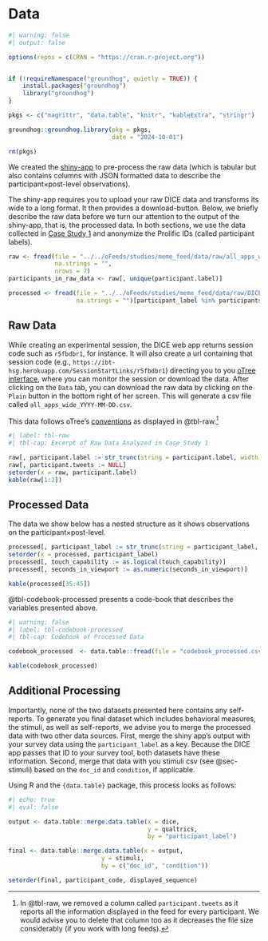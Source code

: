 # Data {#sec-data}

```r
#| warning: false
#| output: false

options(repos = c(CRAN = "https://cran.r-project.org")) 


if (!requireNamespace("groundhog", quietly = TRUE)) {
    install.packages("groundhog")
    library("groundhog")
}

pkgs <- c("magrittr", "data.table", "knitr", "kableExtra", "stringr")

groundhog::groundhog.library(pkg = pkgs,
                             date = "2024-10-01")

rm(pkgs)
```

We created the [shiny-app](https://dice-app.shinyapps.io/DICE-Preprocessing/) to pre-process the raw data (which is tabular but also contains columns with JSON formatted data to describe the participant$\times$post-level observations).

The shiny-app requires you to upload your raw DICE data and transforms its wide to a long format. It then provides a download-button. Below, we briefly describe the raw data before we turn our attention to the output of the shiny-app, that is, the processed data. In both sections, we use the data collected in [Case Study 1](cases.qmd#sec-positioning-case) and anonymize the Prolific IDs (called participant labels).


```r

raw <- fread(file = "../../oFeeds/studies/meme_feed/data/raw/all_apps_wide_2024-10-15.csv", 
             na.strings = "",
             nrows = 7)
participants_in_raw_data <- raw[, unique(participant.label)]

processed <- fread(file = "../../oFeeds/studies/meme_feed/data/raw/DICE-processed-2024-10-15.csv", 
                   na.strings = "")[participant_label %in% participants_in_raw_data]
```

## Raw Data

While creating an experimental session, the DICE web app returns session code such as `r5fbdbr1`, for instance. It will also create a url containing that session code (e.g., `https://ibt-hsg.herokuapp.com/SessionStartLinks/r5fbdbr1`) directing you to you [oTree interface](https://otree.readthedocs.io/en/latest/admin.html), where you can monitor the session or download the data. After clicking on the `Data` tab, you can download the raw data by clicking on the `Plain` button in the bottom right of her screen. This will generate a csv file called `all_apps_wide_YYYY-MM-DD.csv`.

This data follows oTree's [conventions](https://otree.readthedocs.io/en/latest/conceptual_overview.html#object-hierarchy) as displayed in @tbl-raw.^[In @tbl-raw, we removed a column called `participant.tweets` as it reports all the information displayed in the feed for every participant. We would advise you to delete that column too as it decreases the file size considerably (if you work with long feeds).] 

```r
#| label: tbl-raw
#| tbl-cap: Excerpt of Raw Data Analyzed in Case Study 1

raw[, participant.label := str_trunc(string = participant.label, width = 8, side = "left")]
raw[, participant.tweets := NULL]
setorder(x = raw, participant.label)
kable(raw[1:2])
```

## Processed Data

The data we show below has a nested structure as it shows observations on the participant$\times$post-level.

```r

processed[, participant_label := str_trunc(string = participant_label, width = 8, side = "left")]
setorder(x = processed, participant_label)
processed[, touch_capability := as.logical(touch_capability)]
processed[, seconds_in_viewport := as.numeric(seconds_in_viewport)]

kable(processed[35:45])
```

@tbl-codebook-processed presents a code-book that describes the variables presented above.

```r
#| warning: false
#| label: tbl-codebook-processed 
#| tbl-cap: Codebook of Processed Data

codebook_processed  <- data.table::fread(file = "codebook_processed.csv")

kable(codebook_processed)
```


## Additional Processing

Importantly, none of the two datasets presented here contains any self-reports. To generate you final dataset which includes behavioral measures, the stimuli, as well as self-reports, we advise you to merge the processed data with two other data sources. First, merge the shiny app's output with your survey data using the `participant_label` as a key. Because the DICE app passes that ID to your survey tool, both datasets have these information. Second, merge that data with you stimuli csv (see @sec-stimuli) based on the `doc_id` and `condition`, if applicable.

Using R and the `{data.table}` package, this process looks as follows:

```r
#| echo: true
#| eval: false

output <- data.table::merge.data.table(x = dice,
                                       y = qualtrics,
                                       by = "participant_label")

final <- data.table::merge.data.table(x = output,
                          y = stimuli,
                          by = c("doc_id", "condition"))

setorder(final, participant_code, displayed_sequence)
```

